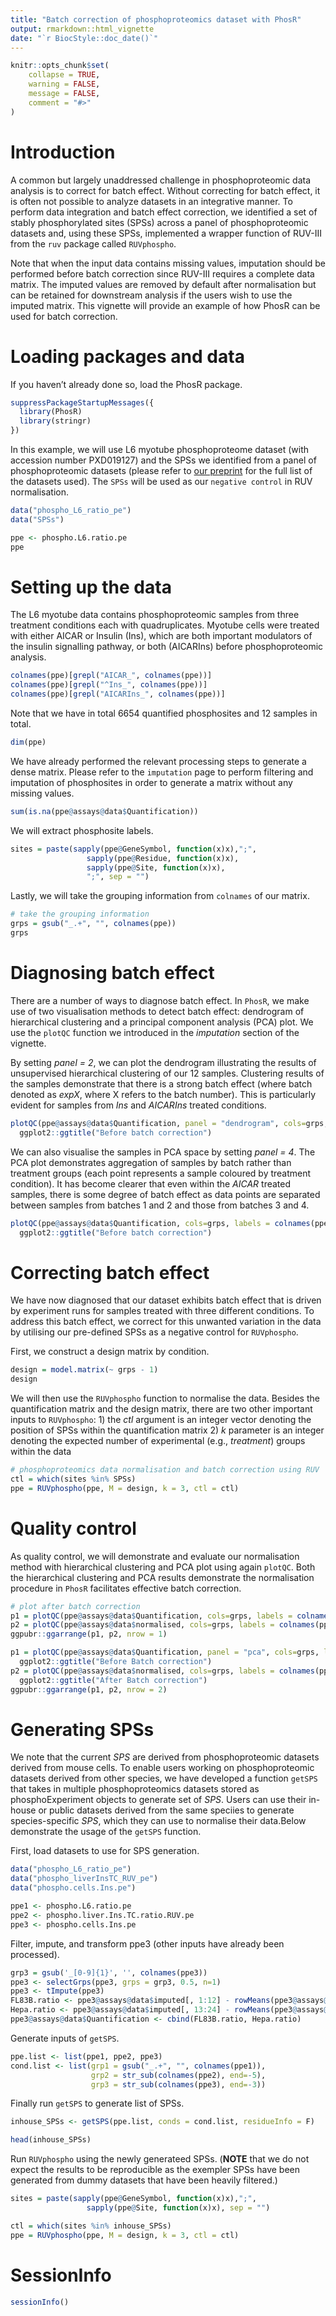 ```yaml
---
title: "Batch correction of phosphoproteomics dataset with PhosR"
output: rmarkdown::html_vignette
date: "`r BiocStyle::doc_date()`"
---
```


```r
knitr::opts_chunk$set(
    collapse = TRUE,
    warning = FALSE,
    message = FALSE,
    comment = "#>"
)
```

# Introduction

A common but largely unaddressed challenge in phosphoproteomic data analysis is to correct for batch effect. Without correcting for batch effect, it is often not possible to analyze datasets in an integrative manner. To perform data integration and batch effect correction, we identified a set of stably phosphorylated sites (SPSs) across a panel of phosphoproteomic datasets and, using these SPSs, implemented a wrapper function of RUV-III from the `ruv` package called `RUVphospho`. 

Note that when the input data contains missing values, imputation should be performed before batch correction since RUV-III requires a complete data matrix. The imputed values are removed by default after normalisation but can be retained for downstream analysis if the users wish to use the imputed matrix. This vignette will provide an example of how PhosR can be used for batch correction. 

# Loading packages and data

If you haven't already done so, load the PhosR package.
```r
suppressPackageStartupMessages({
  library(PhosR)
  library(stringr)
})
```

In this example, we will use L6 myotube phosphoproteome dataset (with accession number PXD019127) and the SPSs we identified from a panel of phosphoproteomic datasets (please refer to [our preprint](https://www.biorxiv.org/content/10.1101/2020.08.31.276329v2.full) for the full list of the datasets used). The `SPSs` will be used as our `negative control` in RUV normalisation.

```r
data("phospho_L6_ratio_pe")
data("SPSs")

ppe <- phospho.L6.ratio.pe
ppe
```

# Setting up the data

The L6 myotube data contains phosphoproteomic samples from three treatment conditions each with quadruplicates. Myotube cells were treated with either AICAR or Insulin (Ins), which are both important modulators of the insulin signalling pathway, or both (AICARIns) before phosphoproteomic analysis. 
```r
colnames(ppe)[grepl("AICAR_", colnames(ppe))]
colnames(ppe)[grepl("^Ins_", colnames(ppe))]
colnames(ppe)[grepl("AICARIns_", colnames(ppe))]
```

Note that we have in total 6654 quantified phosphosites and 12 samples in total.
```r
dim(ppe)
```

We have already performed the relevant processing steps to generate a dense matrix. Please refer to the `imputation` page to perform filtering and imputation of phosphosites in order to generate a matrix without any missing values. 
```r
sum(is.na(ppe@assays@data$Quantification))
```

We will extract phosphosite labels.
```r
sites = paste(sapply(ppe@GeneSymbol, function(x)x),";",
                 sapply(ppe@Residue, function(x)x),
                 sapply(ppe@Site, function(x)x),
                 ";", sep = "")
```

Lastly, we will take the grouping information from `colnames` of our matrix.
```r
# take the grouping information
grps = gsub("_.+", "", colnames(ppe))
grps
```

# Diagnosing batch effect

There are a number of ways to diagnose batch effect. In `PhosR`, we make use of two visualisation methods to detect batch effect: dendrogram of hierarchical clustering and a principal component analysis (PCA) plot. We use the `plotQC` function we introduced in the *imputation* section of the vignette. 

By setting *panel = 2*, we can plot the dendrogram illustrating the results of unsupervised hierarchical clustering of our 12 samples. Clustering results of the samples demonstrate that there is a strong batch effect (where batch denoted as *expX*, where X refers to the batch number). This is particularly evident for samples from *Ins* and *AICARIns* treated conditions.

```r
plotQC(ppe@assays@data$Quantification, panel = "dendrogram", cols=grps, labels = colnames(ppe)) +
  ggplot2::ggtitle("Before batch correction")
```

We can also visualise the samples in PCA space by setting *panel = 4*. The PCA plot demonstrates aggregation of samples by batch rather than treatment groups (each point represents a sample coloured by treatment condition). It has become clearer that even within the *AICAR* treated samples, there is some degree of batch effect as data points are separated between samples from batches 1 and 2 and those from batches 3 and 4. 
```r
plotQC(ppe@assays@data$Quantification, cols=grps, labels = colnames(ppe), panel = "pca") +
  ggplot2::ggtitle("Before batch correction")
```

# Correcting batch effect

We have now diagnosed that our dataset exhibits batch effect that is driven by experiment runs for samples treated with three different conditions. To address this batch effect, we correct for this unwanted variation in the data by utilising our pre-defined SPSs as a negative control for `RUVphospho`.

First, we construct a design matrix by condition.
```r
design = model.matrix(~ grps - 1)
design
```

We will then use the `RUVphospho` function to normalise the data. Besides the quantification matrix and the design matrix, there are two other important inputs to `RUVphospho`: 
  1) the *ctl* argument is an integer vector denoting the position of SPSs within the quantification matrix
  2) *k* parameter is an integer denoting the expected number of experimental (e.g., *treatment*) groups within the data
```r
# phosphoproteomics data normalisation and batch correction using RUV
ctl = which(sites %in% SPSs)
ppe = RUVphospho(ppe, M = design, k = 3, ctl = ctl)
```

# Quality control

As quality control, we will demonstrate and evaluate our normalisation method with hierarchical clustering and PCA plot using again `plotQC`. Both the hierarchical clustering and PCA results demonstrate the normalisation procedure in `PhosR` facilitates effective batch correction.

```r
# plot after batch correction
p1 = plotQC(ppe@assays@data$Quantification, cols=grps, labels = colnames(ppe), panel = "dendrogram" )
p2 = plotQC(ppe@assays@data$normalised, cols=grps, labels = colnames(ppe), panel="dendrogram")
ggpubr::ggarrange(p1, p2, nrow = 1)
```

```r
p1 = plotQC(ppe@assays@data$Quantification, panel = "pca", cols=grps, labels = colnames(ppe)) +
  ggplot2::ggtitle("Before Batch correction")
p2 = plotQC(ppe@assays@data$normalised, cols=grps, labels = colnames(ppe), panel="pca") +
  ggplot2::ggtitle("After Batch correction")
ggpubr::ggarrange(p1, p2, nrow = 2)
```

# Generating SPSs

We note that the current *SPS* are derived from phosphoproteomic datasets derived from mouse cells. To enable users working on phosphoproteomic datasets derived from other species, we have developed a function `getSPS` that takes in multiple phosphoproteomics datasets stored as phosphoExperiment objects to generate set of *SPS*. Users can use their in-house or public datasets derived from the same speciies to generate species-specific *SPS*, which they can use to normalise their data.Below demonstrate the usage of the `getSPS` function.

First, load datasets to use for SPS generation.
```r
data("phospho_L6_ratio_pe")
data("phospho_liverInsTC_RUV_pe")
data("phospho.cells.Ins.pe")

ppe1 <- phospho.L6.ratio.pe
ppe2 <- phospho.liver.Ins.TC.ratio.RUV.pe
ppe3 <- phospho.cells.Ins.pe
```

Filter, impute, and transform ppe3 (other inputs have already been processed).
```r
grp3 = gsub('_[0-9]{1}', '', colnames(ppe3))
ppe3 <- selectGrps(ppe3, grps = grp3, 0.5, n=1)
ppe3 <- tImpute(ppe3)
FL83B.ratio <- ppe3@assays@data$imputed[, 1:12] - rowMeans(ppe3@assays@data$imputed[,grep("FL83B_Control", colnames(ppe3))])
Hepa.ratio <- ppe3@assays@data$imputed[, 13:24] - rowMeans(ppe3@assays@data$imputed[,grep("Hepa1.6_Control", colnames(ppe3))])
ppe3@assays@data$Quantification <- cbind(FL83B.ratio, Hepa.ratio)
```

Generate inputs of `getSPS`.
```r
ppe.list <- list(ppe1, ppe2, ppe3)
cond.list <- list(grp1 = gsub("_.+", "", colnames(ppe1)),
                  grp2 = str_sub(colnames(ppe2), end=-5),
                  grp3 = str_sub(colnames(ppe3), end=-3))
```

Finally run `getSPS` to generate list of SPSs.
```r
inhouse_SPSs <- getSPS(ppe.list, conds = cond.list, residueInfo = F)

head(inhouse_SPSs)
```

Run `RUVphospho` using the newly generateed SPSs. (**NOTE** that we do not expect the results to be reproducible as the exempler SPSs have been generated from dummy datasets that have been heavily filtered.)
```r
sites = paste(sapply(ppe@GeneSymbol, function(x)x),";",
                 sapply(ppe@Site, function(x)x), sep = "")

ctl = which(sites %in% inhouse_SPSs)
ppe = RUVphospho(ppe, M = design, k = 3, ctl = ctl)
```


# SessionInfo

```r
sessionInfo()
```

